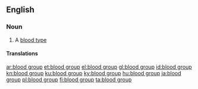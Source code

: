 ==English==

===Noun===
{{en-noun|head=[[blood]] [[group]]}}

# A [[blood type]]

====Translations====
{{trans-see|blood type}}

[[ar:blood group]]
[[et:blood group]]
[[el:blood group]]
[[gl:blood group]]
[[id:blood group]]
[[kn:blood group]]
[[ku:blood group]]
[[ky:blood group]]
[[hu:blood group]]
[[ja:blood group]]
[[pl:blood group]]
[[fi:blood group]]
[[ta:blood group]]